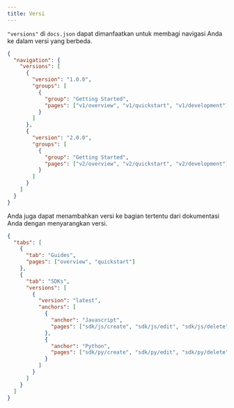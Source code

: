 ```yaml
---
title: Versi
---
```


`"versions"` di `docs.json` dapat dimanfaatkan untuk membagi navigasi Anda ke dalam versi yang berbeda.

```json docs.json
{
  "navigation": {
    "versions": [
      {
        "version": "1.0.0",
        "groups": [
          {
            "group": "Getting Started",
            "pages": ["v1/overview", "v1/quickstart", "v1/development"]
          }
        ]
      },
      {
        "version": "2.0.0",
        "groups": [
          {
            "group": "Getting Started",
            "pages": ["v2/overview", "v2/quickstart", "v2/development"]
          }
        ]
      }
    ]
  }
}
```

Anda juga dapat menambahkan versi ke bagian tertentu dari dokumentasi Anda dengan menyarangkan versi.

```json docs.json [expandable]
{
  "tabs": [
    {
      "tab": "Guides",
      "pages": ["overview", "quickstart"]
    },
    {
      "tab": "SDKs",
      "versions": [
        {
          "version": "latest",
          "anchors": [
            {
              "anchor": "Javascript",
              "pages": ["sdk/js/create", "sdk/js/edit", "sdk/js/delete"]
            },
            {
              "anchor": "Python",
              "pages": ["sdk/py/create", "sdk/py/edit", "sdk/py/delete"]
            }
          ]
        }
      ]
    }
  ]
}
```
